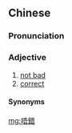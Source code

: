 {{also|唔错}}
==Chinese==
{{zh-forms|s=唔错}}

===Pronunciation===
{{zh-pron
|c=m4 co3
|cat=a
}}

===Adjective===
{{zh-adj}} {{tlb|zh|Cantonese}}

# [[not bad]]
# [[correct]]

====Synonyms====
{{zh-dial|不錯}}

[[mg:唔錯]]